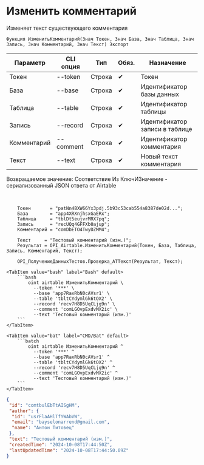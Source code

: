 ﻿---
sidebar_position: 3
description: Изменить комментарий и другие функции для работы с Airtable в Открытом пакете интеграций - бесплатной open-source библиотеке интеграций для 1С:Предприятие 8, OneScript и CLI
keywords: [1C, 1С, 1С:Предприятие, 1С:Предприятие 8.3, API, Интеграция, Сервисы, Обмен, OneScript, CLI, Airtable]
---


# Изменить комментарий
 Изменяет текст существующего комментария



`Функция ИзменитьКомментарий(Знач Токен, Знач База, Знач Таблица, Знач Запись, Знач Комментарий, Знач Текст) Экспорт`

  | Параметр | CLI опция | Тип | Обяз. | Назначение |
  |-|-|-|-|-|
  | Токен | --token | Строка | &#x2714; | Токен |
  | База | --base | Строка | &#x2714; | Идентификатор базы данных |
  | Таблица | --table | Строка | &#x2714; | Идентификатор таблицы |
  | Запись | --record | Строка | &#x2714; | Идентификатор записи в таблице |
  | Комментарий | --comment | Строка | &#x2714; | Идентификатор комментария |
  | Текст | --text | Строка | &#x2714; | Новый текст комментария |

  
  Возвращаемое значение:   Соответствие Из КлючИЗначение - сериализованный JSON ответа от Airtable

<br/>




```bsl title="Пример использования для 1С:Предприятие/OneScript"
    Токен       = "patNn4BXW66Yx3pdj.5b93c53cab554a8387de02d...";
    База        = "app4XRXnjhsxGaERx";
    Таблица     = "tblDt5eujvrMRX7pq";
    Запись      = "recUQq4GFFXb0ajup";
    Комментарий = "comDbETO4TwyDZMM4";

    Текст     = "Тестовый комментарий (изм.)";
    Результат = OPI_Airtable.ИзменитьКомментарий(Токен, База, Таблица, Запись, Комментарий, Текст);

    OPI_ПолучениеДанныхТестов.Проверка_АТТекст(Результат, Текст);
```
    

 <Tabs>
  
    <TabItem value="bash" label="Bash" default>
        ```bash
            oint airtable ИзменитьКомментарий \
              --token '***' \
              --base 'app7RaxRbN0cAVsr1' \
              --table 'tbltCYdymlGk6tOX2' \
              --record 'recv7H8D5UqCLjg9n' \
              --comment 'comLGOvpExdvMX2ic' \
              --text 'Тестовый комментарий (изм.)'
        ```
    </TabItem>
  
    <TabItem value="bat" label="CMD/Bat" default>
        ```batch
            oint airtable ИзменитьКомментарий ^
              --token '***' ^
              --base 'app7RaxRbN0cAVsr1' ^
              --table 'tbltCYdymlGk6tOX2' ^
              --record 'recv7H8D5UqCLjg9n' ^
              --comment 'comLGOvpExdvMX2ic' ^
              --text 'Тестовый комментарий (изм.)'
        ```
    </TabItem>
</Tabs>


```json title="Результат"
{
 "id": "comtbulEbTtAISgHM",
 "author": {
  "id": "usrFlaAHlTfYWAbVW",
  "email": "bayselonarrend@gmail.com",
  "name": "Антон Титовец"
 },
 "text": "Тестовый комментарий (изм.)",
 "createdTime": "2024-10-08T17:44:50Z",
 "lastUpdatedTime": "2024-10-08T17:44:50.09Z"
}
```
